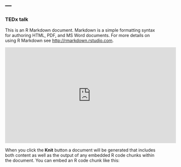 ---
---  

<link rel="stylesheet" href="styles.css" type="text/css">

### TEDx talk  


This is an R Markdown document. Markdown is a simple formatting syntax for authoring HTML, PDF, and MS Word documents. For more details on using R Markdown see <http://rmarkdown.rstudio.com>.

<iframe width="560" height="315" src="https://www.youtube.com/watch?v=bKbTq7hCMeE" frameborder="0" allowfullscreen></iframe>

When you click the **Knit** button a document will be generated that includes both content as well as the output of any embedded R code chunks within the document. You can embed an R code chunk like this:


